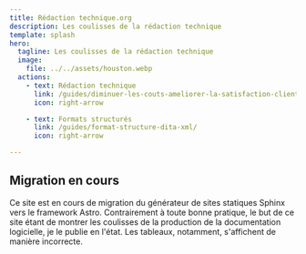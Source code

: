 ```yaml
---
title: Rédaction technique.org
description: Les coulisses de la rédaction technique
template: splash
hero:
  tagline: Les coulisses de la rédaction technique
  image:
    file: ../../assets/houston.webp
  actions:
    - text: Rédaction technique
      link: /guides/diminuer-les-couts-ameliorer-la-satisfaction-client/
      icon: right-arrow

    - text: Formats structurés
      link: /guides/format-structure-dita-xml/
      icon: right-arrow

---
```



## Migration en cours

<CardGrid stagger>
	<Card title="Site en cours de migration" icon="pencil">
		Ce site est en cours de migration du générateur de sites statiques Sphinx vers le framework Astro. Contrairement à toute bonne pratique, le but de ce site étant de montrer les coulisses de la production de la documentation logicielle, je le publie en l'état. Les tableaux, notamment, s'affichent de manière incorrecte.
	</Card>
</CardGrid>
